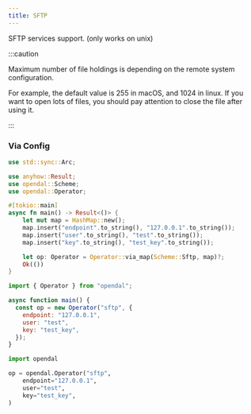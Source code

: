 ```yaml
---
title: SFTP
---
```


SFTP services support. (only works on unix)

:::caution

Maximum number of file holdings is depending on the remote system configuration.

For example, the default value is 255 in macOS, and 1024 in linux. If you want to open
lots of files, you should pay attention to close the file after using it.

:::


<Docs components={props.components} />

### Via Config


<Tabs>
  <TabItem value="rust" label="Rust" default>

```rust
use std::sync::Arc;

use anyhow::Result;
use opendal::Scheme;
use opendal::Operator;

#[tokio::main]
async fn main() -> Result<()> {
    let mut map = HashMap::new();
    map.insert("endpoint".to_string(), "127.0.0.1".to_string());
    map.insert("user".to_string(), "test".to_string());
    map.insert("key".to_string(), "test_key".to_string());

    let op: Operator = Operator::via_map(Scheme::Sftp, map)?;
    Ok(())
}
```

  </TabItem>
  <TabItem value="node.js" label="Node.js">

```javascript
import { Operator } from "opendal";

async function main() {
  const op = new Operator("sftp", {
    endpoint: "127.0.0.1",
    user: "test",
    key: "test_key",
  });
}
```

  </TabItem>
  <TabItem value="python" label="Python">

```python
import opendal

op = opendal.Operator("sftp",
    endpoint="127.0.0.1",
    user="test",
    key="test_key",
)
```

  </TabItem>
</Tabs>


